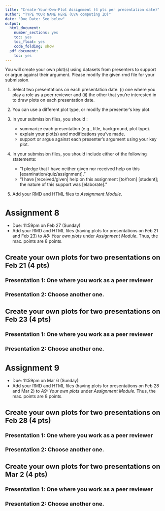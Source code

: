 ```yaml
---
title: "Create-Your-Own-Plot Assignment (4 pts per presentation date)"
author: "TYPE YOUR NAME HERE (UVA computing ID)"
date: "Due Date: See below"
output:
  html_document:
    number_sections: yes
    toc: yes
    toc_float: yes
    code_folding: show
  pdf_document:
    toc: yes
---
```


<style>
h1.title {
  font-size: 30px;
}
h1 {
  font-size: 26px;
}
h2 {
  font-size: 22px;
}
h3 { 
  font-size: 18px;
}

</style>


You will create your own plot(s) using datasets from presenters to support or argue against their argument. Please modify the given rmd file for your submission.

1. Select two presentations on each presentation date: (i) one where you play a role as a peer reviewer and (ii) the other that you're interested in to draw plots on each presentation date. 

2. You can use a different plot type, or modify the presenter's key plot.

3. In your submission files, you should : 
   - summarize each presentation (e.g., title, background, plot type).
   - explain your plot(s) and modifications you've made.
   - support or argue against each presenter's argument using your key plot. 

4. In your submission files, you should include either of the following statements:

   - "I pledge that I have neither given nor received help on this [examination/quiz/assignment]."
   - "I have [received/given] help on this assignment [to/from] [student]; the nature of this support was [elaborate]."
   

5. Add your RMD and HTML files to *Assignment Module*. 
  


# Assignment 8

 - Due: 11:59pm on Feb 27 (Sunday)
 - Add your RMD and HTML files (having plots for presentations on Feb 21 and Feb 23) to *A8: Your own plots* under *Assignment Module*. Thus, the max. points are 8 points. 
 
## Create your own plots for two presentations on Feb 21 (4 pts)

### Presentation 1: One where you work as a peer reviewer

### Presentation 2: Choose another one. 


## Create your own plots for two presentations on Feb 23 (4 pts)
 
### Presentation 1: One where you work as a peer reviewer

### Presentation 2: Choose another one. 


# Assignment 9

 - Due: 11:59pm on Mar 6 (Sunday)
 - Add your RMD and HTML files (having plots for presentations on Feb 28 and  Mar 2) to *A9: Your own plots* under *Assignment Module*. Thus, the max. points are 8 points. 
 
## Create your own plots for two presentations on Feb 28 (4 pts)

 
### Presentation 1: One where you work as a peer reviewer

### Presentation 2: Choose another one. 


## Create your own plots for two presentations on Mar 2 (4 pts)

### Presentation 1: One where you work as a peer reviewer

### Presentation 2:  Choose another one. 
